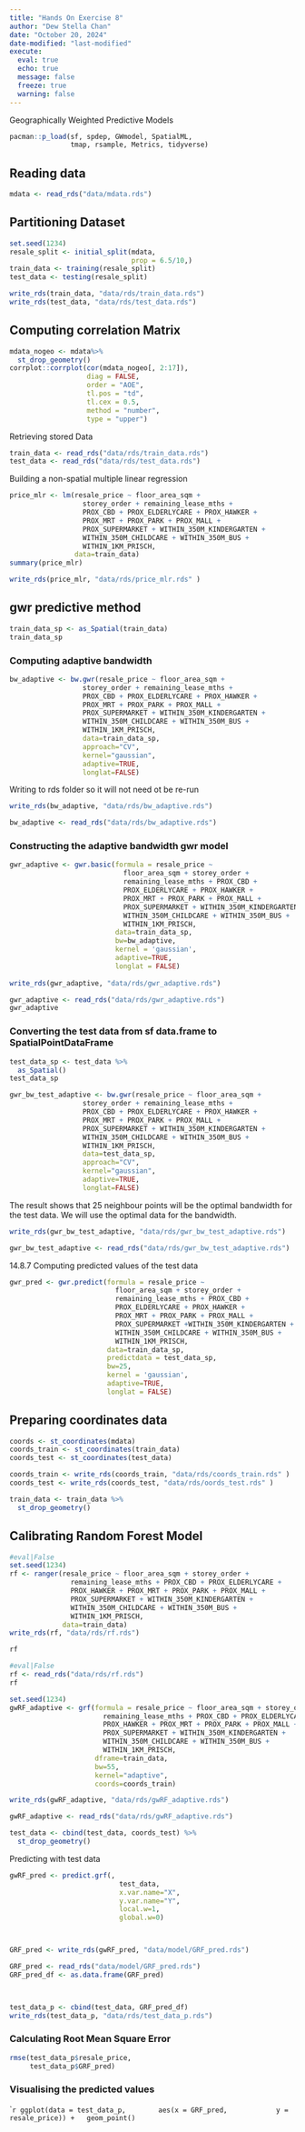 ```yaml
---
title: "Hands On Exercise 8"
author: "Dew Stella Chan"
date: "October 20, 2024"
date-modified: "last-modified"
execute: 
  eval: true
  echo: true
  message: false
  freeze: true
  warning: false
---
```


Geographically Weighted Predictive Models

```r
pacman::p_load(sf, spdep, GWmodel, SpatialML, 
               tmap, rsample, Metrics, tidyverse)
```

## Reading data

```r
mdata <- read_rds("data/mdata.rds")
```

## Partitioning Dataset

```r
set.seed(1234)
resale_split <- initial_split(mdata, 
                              prop = 6.5/10,)
train_data <- training(resale_split)
test_data <- testing(resale_split)

write_rds(train_data, "data/rds/train_data.rds")
write_rds(test_data, "data/rds/test_data.rds")
```

## Computing correlation Matrix

```r
mdata_nogeo <- mdata%>%
  st_drop_geometry()
corrplot::corrplot(cor(mdata_nogeo[, 2:17]), 
                   diag = FALSE, 
                   order = "AOE",
                   tl.pos = "td", 
                   tl.cex = 0.5, 
                   method = "number", 
                   type = "upper")
```

Retrieving stored Data

```r
train_data <- read_rds("data/rds/train_data.rds")
test_data <- read_rds("data/rds/test_data.rds")
```

Building a non-spatial multiple linear regression

```r
price_mlr <- lm(resale_price ~ floor_area_sqm +
                  storey_order + remaining_lease_mths +
                  PROX_CBD + PROX_ELDERLYCARE + PROX_HAWKER +
                  PROX_MRT + PROX_PARK + PROX_MALL + 
                  PROX_SUPERMARKET + WITHIN_350M_KINDERGARTEN +
                  WITHIN_350M_CHILDCARE + WITHIN_350M_BUS +
                  WITHIN_1KM_PRISCH,
                data=train_data)
summary(price_mlr)
```

```r
write_rds(price_mlr, "data/rds/price_mlr.rds" ) 
```

## gwr predictive method

```r
train_data_sp <- as_Spatial(train_data)
train_data_sp
```

### Computing adaptive bandwidth

```r
bw_adaptive <- bw.gwr(resale_price ~ floor_area_sqm +
                  storey_order + remaining_lease_mths +
                  PROX_CBD + PROX_ELDERLYCARE + PROX_HAWKER +
                  PROX_MRT + PROX_PARK + PROX_MALL + 
                  PROX_SUPERMARKET + WITHIN_350M_KINDERGARTEN +
                  WITHIN_350M_CHILDCARE + WITHIN_350M_BUS +
                  WITHIN_1KM_PRISCH,
                  data=train_data_sp,
                  approach="CV",
                  kernel="gaussian",
                  adaptive=TRUE,
                  longlat=FALSE)
```

Writing to rds folder so it will not need ot be re-run

```r
write_rds(bw_adaptive, "data/rds/bw_adaptive.rds")
```

```r
bw_adaptive <- read_rds("data/rds/bw_adaptive.rds")
```

### Constructing the adaptive bandwidth gwr model

```r
gwr_adaptive <- gwr.basic(formula = resale_price ~
                            floor_area_sqm + storey_order +
                            remaining_lease_mths + PROX_CBD + 
                            PROX_ELDERLYCARE + PROX_HAWKER +
                            PROX_MRT + PROX_PARK + PROX_MALL + 
                            PROX_SUPERMARKET + WITHIN_350M_KINDERGARTEN +
                            WITHIN_350M_CHILDCARE + WITHIN_350M_BUS +
                            WITHIN_1KM_PRISCH,
                          data=train_data_sp,
                          bw=bw_adaptive, 
                          kernel = 'gaussian', 
                          adaptive=TRUE,
                          longlat = FALSE)
                          
write_rds(gwr_adaptive, "data/rds/gwr_adaptive.rds")  
```

```r
gwr_adaptive <- read_rds("data/rds/gwr_adaptive.rds")
gwr_adaptive
```

### Converting the test data from sf data.frame to SpatialPointDataFrame

```r
test_data_sp <- test_data %>%
  as_Spatial()
test_data_sp
```

```r
gwr_bw_test_adaptive <- bw.gwr(resale_price ~ floor_area_sqm +
                  storey_order + remaining_lease_mths +
                  PROX_CBD + PROX_ELDERLYCARE + PROX_HAWKER +
                  PROX_MRT + PROX_PARK + PROX_MALL + 
                  PROX_SUPERMARKET + WITHIN_350M_KINDERGARTEN +
                  WITHIN_350M_CHILDCARE + WITHIN_350M_BUS +
                  WITHIN_1KM_PRISCH,
                  data=test_data_sp,
                  approach="CV",
                  kernel="gaussian",
                  adaptive=TRUE,
                  longlat=FALSE)
```

The result shows that 25 neighbour points will be the optimal bandwidth for the test data. We will use the optimal data for the bandwidth.

```r
write_rds(gwr_bw_test_adaptive, "data/rds/gwr_bw_test_adaptive.rds")
```

```r
gwr_bw_test_adaptive <- read_rds("data/rds/gwr_bw_test_adaptive.rds")
```

14.8.7 Computing predicted values of the test data

```r
gwr_pred <- gwr.predict(formula = resale_price ~
                          floor_area_sqm + storey_order +
                          remaining_lease_mths + PROX_CBD + 
                          PROX_ELDERLYCARE + PROX_HAWKER + 
                          PROX_MRT + PROX_PARK + PROX_MALL + 
                          PROX_SUPERMARKET +WITHIN_350M_KINDERGARTEN +
                          WITHIN_350M_CHILDCARE + WITHIN_350M_BUS + 
                          WITHIN_1KM_PRISCH, 
                        data=train_data_sp, 
                        predictdata = test_data_sp, 
                        bw=25, 
                        kernel = 'gaussian', 
                        adaptive=TRUE, 
                        longlat = FALSE)
```

## Preparing coordinates data

```r
coords <- st_coordinates(mdata)
coords_train <- st_coordinates(train_data)
coords_test <- st_coordinates(test_data)
```

```r
coords_train <- write_rds(coords_train, "data/rds/coords_train.rds" )
coords_test <- write_rds(coords_test, "data/rds/oords_test.rds" )
```

```r
train_data <- train_data %>% 
  st_drop_geometry()
```

## Calibrating Random Forest Model

```r
#eval|False 
set.seed(1234)
rf <- ranger(resale_price ~ floor_area_sqm + storey_order + 
               remaining_lease_mths + PROX_CBD + PROX_ELDERLYCARE + 
               PROX_HAWKER + PROX_MRT + PROX_PARK + PROX_MALL + 
               PROX_SUPERMARKET + WITHIN_350M_KINDERGARTEN +
               WITHIN_350M_CHILDCARE + WITHIN_350M_BUS + 
               WITHIN_1KM_PRISCH,
             data=train_data)
write_rds(rf, "data/rds/rf.rds")

rf
```

```r
#eval|False
rf <- read_rds("data/rds/rf.rds")
rf
```

```r
set.seed(1234)
gwRF_adaptive <- grf(formula = resale_price ~ floor_area_sqm + storey_order +
                       remaining_lease_mths + PROX_CBD + PROX_ELDERLYCARE +
                       PROX_HAWKER + PROX_MRT + PROX_PARK + PROX_MALL +
                       PROX_SUPERMARKET + WITHIN_350M_KINDERGARTEN +
                       WITHIN_350M_CHILDCARE + WITHIN_350M_BUS +
                       WITHIN_1KM_PRISCH,
                     dframe=train_data, 
                     bw=55,
                     kernel="adaptive",
                     coords=coords_train)
```

```r
write_rds(gwRF_adaptive, "data/rds/gwRF_adaptive.rds")
```

```r
gwRF_adaptive <- read_rds("data/rds/gwRF_adaptive.rds")
```

```r
test_data <- cbind(test_data, coords_test) %>%
  st_drop_geometry()
```

Predicting with test data

```r
gwRF_pred <- predict.grf(, 
                           test_data, 
                           x.var.name="X",
                           y.var.name="Y", 
                           local.w=1,
                           global.w=0)



GRF_pred <- write_rds(gwRF_pred, "data/model/GRF_pred.rds")
```


```r
GRF_pred <- read_rds("data/model/GRF_pred.rds")
GRF_pred_df <- as.data.frame(GRF_pred)



test_data_p <- cbind(test_data, GRF_pred_df)
write_rds(test_data_p, "data/rds/test_data_p.rds")

```

### Calculating Root Mean Square Error

```r
rmse(test_data_p$resale_price, 
     test_data_p$GRF_pred)
```


### Visualising the predicted values

````r
ggplot(data = test_data_p,
       aes(x = GRF_pred,
           y = resale_price)) +
  geom_point()
```

